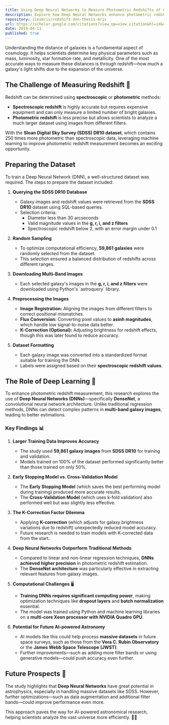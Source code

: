 ```yaml
---
title: Using Deep Neural Networks to Measure Photometric Redshifts of Galaxies 🌌
description: Explore how Deep Neural Networks enhance photometric redshift measurements in galaxies using SDSS data. Discover key findings on model accuracy and future prospects for AI in astrophysics.
repository: ilmimris/redshift-dnn-thesis-mris
url: https://scholar.google.com/citations?view_op=view_citation&hl=id&user=Cdgj7rUAAAAJ&citation_for_view=Cdgj7rUAAAAJ:u-x6o8ySG0sC
date: 2019-04-11
published: true
---
```

 
Understanding the distance of galaxies is a fundamental aspect of cosmology. It helps scientists determine key physical parameters such as mass, luminosity, star formation rate, and metallicity. One of the most accurate ways to measure these distances is through redshift—how much a galaxy's light shifts due to the expansion of the universe.

## The Challenge of Measuring Redshift 🔭

Redshift can be determined using **spectroscopic** or **photometric** methods:
- **Spectroscopic redshift** is highly accurate but requires expensive equipment and can only measure a limited number of bright galaxies.
- **Photometric redshift** is less precise but allows scientists to analyze a much larger dataset using images from different filters.

With the **Sloan Digital Sky Survey (SDSS) DR10 dataset**, which contains 250 times more photometric than spectroscopic data, leveraging machine learning to improve photometric redshift measurement becomes an exciting opportunity.

## Preparing the Dataset

To train a Deep Neural Network (DNN), a well-structured dataset was required. The steps to prepare the dataset included:

1. **Querying the SDSS DR10 Database**  
   - Galaxy images and redshift values were retrieved from the **SDSS DR10** dataset using SQL-based queries.  
   - Selection criteria:
     - Diameter less than 30 arcseconds  
     - Valid magnitude values in the **g, r, i, and z filters**  
     - Spectroscopic redshift below 2, with an error margin under 0.1  

2. **Random Sampling**  
   - To optimize computational efficiency, **59,861 galaxies** were randomly selected from the dataset.  
   - This selection ensured a balanced distribution of redshifts across different ranges.

3. **Downloading Multi-Band Images**  
   - Each selected galaxy's images in the **g, r, i, and z filters** were downloaded using Python's \`astroquery\` library.  

4. **Preprocessing the Images**  
   - **Image Registration:** Aligning the images from different filters to correct positional mismatches.  
   - **Flux Conversion:** Converting pixel values to **asinh magnitudes**, which handle low signal-to-noise data better.  
   - **K-Correction (Optional):** Adjusting brightness for redshift effects, though this was later found to reduce accuracy.  

5. **Dataset Formatting**  
   - Each galaxy image was converted into a standardized format suitable for training the DNN.  
   - Labels were assigned based on their **spectroscopic redshift values**.

## The Role of Deep Learning 🧠

To enhance photometric redshift measurement, this research explores the use of **Deep Neural Networks (DNNs)**—specifically **DenseNet**, a convolutional neural network architecture. Unlike traditional regression methods, DNNs can detect complex patterns in **multi-band galaxy images**, leading to better estimations.

### Key Findings 📊
1. **Larger Training Data Improves Accuracy**  
   - The study used **59,861 galaxy images** from **SDSS DR10** for training and validation.
   - Models trained on 100% of the dataset performed significantly better than those trained on only 50%.

2. **Early Stopping Model vs. Cross-Validation Model**  
   - The **Early Stopping Model** (which saves the best performing model during training) produced more accurate results.
   - The **Cross-Validation Model** (which uses k-fold validation) also performed well but was slightly less effective.

3. **The K-Correction Factor Dilemma**  
   - Applying **K-correction** (which adjusts for galaxy brightness variations due to redshift) unexpectedly reduced model accuracy.  
   - Future research is needed to train models with K-corrected data from the start.

4. **Deep Neural Networks Outperform Traditional Methods**  
   - Compared to linear and non-linear regression techniques, **DNNs achieved higher precision** in photometric redshift estimation.
   - The **DenseNet architecture** was particularly effective in extracting relevant features from galaxy images.

5. **Computational Challenges** 🖥️  
   - **Training DNNs requires significant computing power**, making optimization techniques like **dropout layers** and **batch normalization** essential.  
   - The model was trained using Python and machine learning libraries on a **multi-core Xeon processor with NVIDIA Quadro GPU**.

6. **Potential for Future AI-powered Astronomy**  
   - AI models like this could help process **massive datasets** in future space surveys, such as those from the **Vera C. Rubin Observatory** or the **James Webb Space Telescope (JWST)**.  
   - Further improvements—such as adding more filter bands or using generative models—could push accuracy even further.

## Future Prospects 🔮

The study highlights that **Deep Neural Networks** have great potential in astrophysics, especially in handling massive datasets like SDSS. However, further optimizations—such as data augmentation and additional filter bands—could improve performance even more.

This approach paves the way for AI-powered astronomical research, helping scientists analyze the vast universe more efficiently. 🚀✨